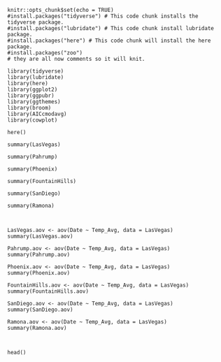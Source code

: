 ```Load
knitr::opts_chunk$set(echo = TRUE)
#install.packages("tidyverse") # This code chunk installs the tidyverse package.
#install.packages("lubridate") # This code chunk install lubridate package.
#install.packages("here") # This code chunk will install the here package.
#install.packages("zoo")
# they are all now comments so it will knit.

library(tidyverse)
library(lubridate)
library(here)
library(ggplot2)
library(ggpubr)
library(ggthemes)
library(broom)
library(AICcmodavg)
library(cowplot)

here()
```

```Checking
summary(LasVegas)

summary(Pahrump)

summary(Phoenix)

summary(FountainHills)

summary(SanDiego)

summary(Ramona)



```


```One
LasVegas.aov <- aov(Date ~ Temp_Avg, data = LasVegas)
summary(LasVegas.aov)

Pahrump.aov <- aov(Date ~ Temp_Avg, data = LasVegas)
summary(Pahrump.aov)

Phoenix.aov <- aov(Date ~ Temp_Avg, data = LasVegas)
summary(Phoenix.aov)

FountainHills.aov <- aov(Date ~ Temp_Avg, data = LasVegas)
summary(FountainHills.aov)

SanDiego.aov <- aov(Date ~ Temp_Avg, data = LasVegas)
summary(SanDiego.aov)

Ramona.aov <- aov(Date ~ Temp_Avg, data = LasVegas)
summary(Ramona.aov)
 
```

```Urban

```

```Visualizatiion
head()

```

